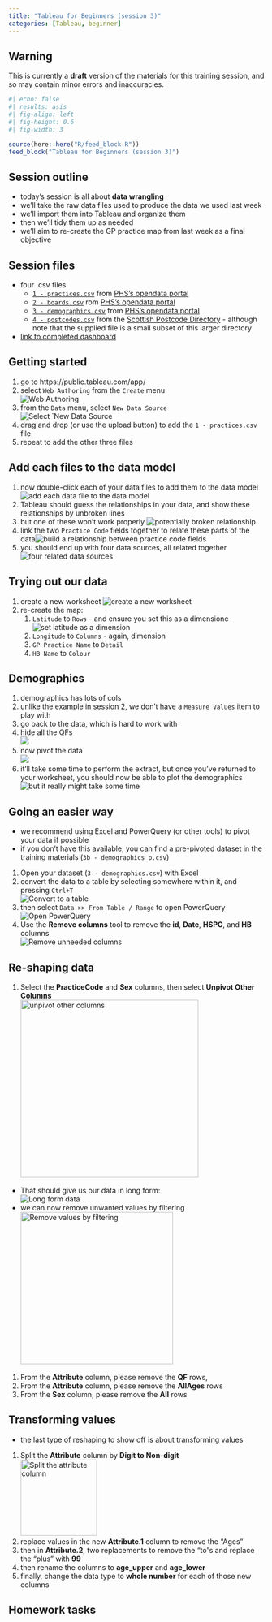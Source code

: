 ---
title: "Tableau for Beginners (session 3)"
categories: [Tableau, beginner]
---

::: {.callout-warning collapse="false" appearance="default" icon="true"}
## Warning

This is currently a **draft** version of the materials for this training session, and so may contain minor errors and inaccuracies.
:::



```{r}
#| echo: false
#| results: asis
#| fig-align: left
#| fig-height: 0.6
#| fig-width: 3

source(here::here("R/feed_block.R"))
feed_block("Tableau for Beginners (session 3)")
```

## Session outline

+ today's session is all about **data wrangling** 
+ we'll take the raw data files used to produce the data we used last week 
+ we'll import them into Tableau and organize them 
+ then we'll tidy them up as needed 
+ we'll aim to re-create the GP practice map from last week as a final objective

## Session files

-   four .csv files
    -   [`1 - practices.csv`](data/1%20-%20practices.csv) from [PHS's opendata portal](https://www.opendata.nhs.scot/dataset/gp-practice-contact-details-and-list-sizes)
    -   [`2 - boards.csv`](data/2%20-%20boards.csv) rom [PHS's opendata portal](https://www.opendata.nhs.scot/dataset/geography-codes-and-labels/resource/652ff726-e676-4a20-abda-435b98dd7bdc)
    -   [`3 - demographics.csv`](data/3%20-%20demographics.csv) from [PHS's opendata portal](https://www.opendata.nhs.scot/dataset/gp-practice-populations)
    -   [`4 - postcodes.csv`](data/4%20-%20postcodes.csv) from the [Scottish Postcode Directory](https://www.nrscotland.gov.uk/statistics-and-data/geography/our-products/scottish-postcode-directory/2024-1) - although note that the supplied file is a small subset of this larger directory
-   [link to completed dashboard](https://public.tableau.com/app/profile/brendan.clarke4139/viz/KIND_Tableau_for_beginners_s03/Dashboard1)

## Getting started

::: {.callout-tip title="Task"}
1.  go to https://public.tableau.com/app/
2.  select `Web Authoring` from the `Create` menu </br> ![Web Authoring](images/clipboard-2012383762.png)
3.  from the `Data` menu, select `New Data Source`</br> ![Select \`New Data Source](images/clipboard-2895623694.png)
4.  drag and drop (or use the upload button) to add the `1 - practices.csv` file
5.  repeat to add the other three files
:::

## Add each files to the data model

::: {.callout-tip title="Task"}
1.  now double-click each of your data files to add them to the data model </br> ![add each data file to the data model](images/clipboard-2155528049.png)
2.  Tableau should guess the relationships in your data, and show these relationships by unbroken lines
3.  but one of these won't work properly ![potentially broken relationship](images/clipboard-4213178062.png)
4.  link the two `Practice Code` fields together to relate these parts of the data![build a relationship between practice code fields](images/clipboard-492594219.png)
5.  you should end up with four data sources, all related together ![four related data sources](images/clipboard-4239179204.png)
:::

## Trying out our data

::: {.callout-tip title="Task"}
1.  create a new worksheet ![create a new worksheet](images/clipboard-1803076775.png)
2.  re-create the map:
    1.  `Latitude` to `Rows` - and ensure you set this as a dimensionc![set latitude as a dimension](images/clipboard-3075191469.png)
    2.  `Longitude` to `Columns` - again, dimension
    3.  `GP Practice Name` to `Detail`
    4.  `HB Name` to `Colour`
:::

## Demographics

::: {.callout-tip title="Task"}
1.  demographics has lots of cols
2.  unlike the example in session 2, we don't have a `Measure Values` item to play with
3.  go back to the data, which is hard to work with
4.  hide all the QFs</br>![](images/clipboard-17110285.png)
5.  now pivot the data </br>![](images/clipboard-4195439175.png)
6.  it'll take some time to perform the extract, but once you've returned to your worksheet, you should now be able to plot the demographics </br>![but it really might take some time](images/clipboard-2244394601.png)
:::

## Going an easier way

-   we recommend using Excel and PowerQuery (or other tools) to pivot your data if possible
-   if you don't have this available, you can find a pre-pivoted dataset in the training materials (`3b - demographics_p.csv`)

::: {.callout-tip title="Task"}
1.  Open your dataset (`3 - demographics.csv`) with Excel
1.  convert the data to a table by selecting somewhere within it, and pressing `Ctrl+T`</br>![Convert to a table](images/clipboard-2129820514.png)
1.  then select `Data >> From Table / Range` to open PowerQuery </br>![Open PowerQuery](images/clipboard-629733057.png)
1.  Use the **Remove columns** tool to remove the **id**, **Date**, **HSPC**, and **HB** columns </br>![Remove unneeded columns](images/clipboard-1838804629.png)
:::

## Re-shaping data

::: {.callout-tip title="Task"}
1.  Select the **PracticeCode** and **Sex** columns, then select **Unpivot Other Columns**</br>![unpivot other columns](images/pivot_1.png){height="350px"}
:::

-   That should give us our data in long form: </br> ![Long form data](images/pivot_2.png)
-   we can now remove unwanted values by filtering </br>![Remove values by filtering](images/pivot_3.png){height="300px"}

::: {.callout-tip title="Task"}
1.  From the **Attribute** column, please remove the **QF** rows,
2.  From the **Attribute** column, please remove the **AllAges** rows
3.  From the **Sex** column, please remove the **All** rows
:::

## Transforming values

-   the last type of reshaping to show off is about transforming values

::: {.callout-tip title="Task"}
1.  Split the **Attribute** column by **Digit to Non-digit**</br>![Split the attribute column](images/pivot_4.png){height="150px"}
2.  replace values in the new **Attribute.1** column to remove the "Ages"
3.  then in **Attribute.2**, two replacements to remove the "to"s and replace the "plus" with **99**
4.  then rename the columns to **age_upper** and **age_lower**
5.  finally, change the data type to **whole number** for each of those new columns
:::

## Homework tasks
